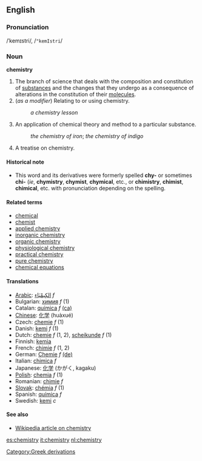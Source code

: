 ==English==
===Pronunciation===
/ˈkemɪstri/, /<tt>"kemIstri</tt>/

{{Wikipedia}}
===Noun===
'''chemistry'''

#The branch of science that deals with the composition and constitution of [[substance]]s and the changes that they undergo as a consequence of alterations in the constitution of their [[molecule]]s.
#(''as a modifier'') Relating to or using chemistry.
#:''a chemistry lesson''
#An application of chemical theory and method to a particular substance.
#: ''the chemistry of iron''; ''the chemistry of indigo''
#A treatise on chemistry.

====Historical note====
*This word and its derivatives were formerly spelled '''chy-''' or sometimes '''chi-''' (''ie'', '''chymistry''', '''chymist''', '''chymical''', etc., or '''chimistry''', '''chimist''', '''chimical''', etc. with pronunciation depending on the spelling.

====Related terms====
*[[chemical]]
*[[chemist]]
*[[applied chemistry]]
*[[inorganic chemistry]]
*[[organic chemistry]]
*[[physiological chemistry]]
*[[practical chemistry]]
*[[pure chemistry]]
*[[chemical equations]]

====Translations====
*[[Arabic]]: [[الكِيمْيَاء]] ''f''
*Bulgarian: [[химия]] ''f'' (1)
*Catalan: [[química]] ''f'' [[:ca:química|(ca)]]
*[[Chinese]]: [[化学]] (huàxué)
*Czech: [[chemie]] ''f'' (1)
*Danish: [[kemi]] ''f'' (1)
*Dutch: [[chemie]] ''f'' (1, 2), [[scheikunde]] ''f'' (1)
*Finnish: [[kemia]]
*French: [[chimie]] ''f'' (1, 2)
*German: [[Chemie]] ''f'' [[:de:Chemie|(de)]] 
*Italian: [[chimica]] ''f''
*Japanese: [[化学]] (かがく, kagaku)
*[[Polish]]: [[chemia]] ''f'' (1)
*Romanian: [[chimie]] ''f''
*[[Slovak]]: [[chémia]] ''f'' (1)
*Spanish: [[química]] ''f''
*Swedish: [[kemi]] ''c''

====See also====
*[[w:chemistry|Wikipedia article on chemistry]]

[[es:chemistry]]
[[it:chemistry]]
[[nl:chemistry]]
[[Category:Greek derivations]]